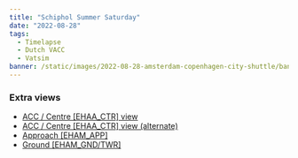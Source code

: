 ```yaml
---
title: "Schiphol Summer Saturday"
date: "2022-08-28"
tags:
  - Timelapse
  - Dutch VACC
  - Vatsim
banner: /static/images/2022-08-28-amsterdam-copenhagen-city-shuttle/banner.jpg
---
```


<Youtube id="7q9z3RFSVm0" />

### Extra views

- [ACC / Centre [EHAA_CTR] view](https://youtu.be/IM4Z46Slg1c)
- [ACC / Centre [EHAA_CTR] view (alternate)](https://youtu.be/SvQERP15ukI)
- [Approach [EHAM_APP]](https://youtu.be/uejjYDUA5jc)
- [Ground [EHAM_GND/TWR]](https://youtu.be/ki2nP1hCodQ)
